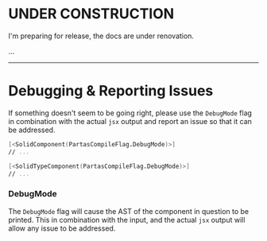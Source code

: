 # UNDER CONSTRUCTION

I'm preparing for release, the docs are under renovation.

...

---

# Debugging & Reporting Issues

If something doesn't seem to be going right, please use the `DebugMode` flag in combination with the actual `jsx` output and report an issue so that it can be addressed.

```fsharp title="Using the DebugFlag"
[<SolidComponent(PartasCompileFlag.DebugMode)>]
// ...

[<SolidTypeComponent(PartasCompileFlag.DebugMode)>]
// ...
```

### DebugMode

The `DebugMode` flag will cause the AST of the component in question to be printed. This in combination with the input, and the actual `jsx` output will allow any issue to be addressed.
